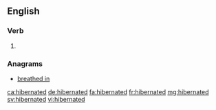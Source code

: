 ==English==

===Verb===
{{head|en|verb form}}

# {{en-past of|hibernate}}

===Anagrams===
* [[breathed in#English|breathed in]]

[[ca:hibernated]]
[[de:hibernated]]
[[fa:hibernated]]
[[fr:hibernated]]
[[mg:hibernated]]
[[sv:hibernated]]
[[vi:hibernated]]